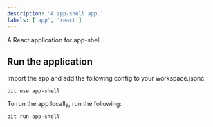 ```yaml
---
description: 'A app-shell app.'
labels: ['app', 'react']
---
```


A React application for app-shell. 

## Run the application

Import the app and add the following config to your workspace.jsonc:

```
bit use app-shell 
```

To run the app locally, run the following:

```
bit run app-shell 
```
